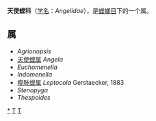 {{Automatic Taxobox
| taxon = Angelidae
| authority = Rivera & Svenson, 2016
| image = Angela guianensis MHNT male vol.jpg
| image_caption = Angela guianensis（雄性）
| type species = 天使螳属<br>''Angela''
| type species authority = Serville, 1839
| synonyms = ''Angelinae'' <small>Beier, 1964</small>
}}

'''天使螳科'''（[[学名|学名]]：''Angelidae''），是[[螳螂目|螳螂目]]下的一个属。

==属==
* ''Agrionopsis''
* [[天使螳属|天使螳属]] ''Angela''
* ''Euchomenella''
* ''Indomenella''
* [[瘦肢螳属|瘦肢螳属]] ''Leptocola'' Gerstaecker, 1883
* ''Stenopyga''
* ''Thespoides''

{{taxonbar}}
[[Category:_天使螳科|*]]
[[Category:_螳螂目|T]]
[[Category:_2016年描述的分类群|T]]